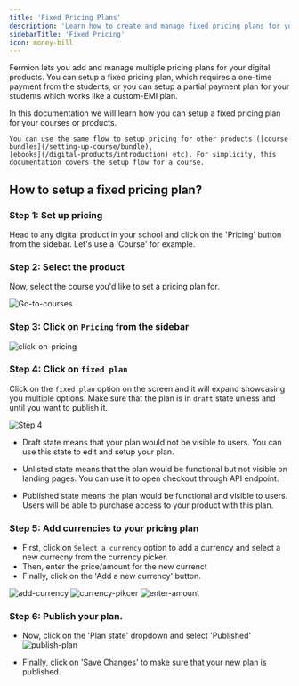 ```yaml
---
title: 'Fixed Pricing Plans'
description: 'Learn how to create and manage fixed pricing plans for your courses or digital products.'
sidebarTitle: 'Fixed Pricing'
icon: money-bill
---
```


Fermion lets you add and manage multiple pricing plans for your digital products. You can setup a fixed pricing plan, which requires a one-time payment from the students, or you can setup a partial payment plan for your students which works like a custom-EMI plan.

In this documentation we will learn how you can setup a fixed pricing plan for your courses or products.

<Warning>

    You can use the same flow to setup pricing for other products ([course bundles](/setting-up-course/bundle),
    [ebooks](/digital-products/introduction) etc). For simplicity, this documentation covers the setup flow for a course.

</Warning>

## How to setup a fixed pricing plan?

### Step 1: Set up pricing
Head to any digital product in your school and click on the 'Pricing' button from the sidebar. Let's use a 'Course' for example.

### Step 2: Select the product
Now, select the course you'd like to set a pricing plan for.

![Go-to-courses](https://67d6ad5ef66ee0901532fd2f.storage.fermion.app/public-uncached/object-store-public-files/uploads/22-09-2025/seelen-ui_0uFFhpQpHK.ahxjqq.png)

### Step 3: Click on `Pricing` from the sidebar

![click-on-pricing](https://67d6ad5ef66ee0901532fd2f.storage.fermion.app/public-uncached/object-store-public-files/uploads/22-09-2025/seelen-ui_iZRoi9ZbKD.huxham.png)

### Step 4: Click on `fixed plan`

Click on the `fixed plan` option on the screen and it will expand showcasing you multiple options. Make sure that the plan is in `draft` state unless and until you want to publish it.

![Step 4](https://67d6ad5ef66ee0901532fd2f.storage.fermion.app/public-uncached/object-store-public-files/uploads/22-09-2025/seelen-ui_yY3FrMw33b.mfmhjv.png)

-   Draft state means that your plan would not be visible to users. You can use this state to edit and setup your plan.

-   Unlisted state means that the plan would be functional but not visible on landing pages. You can use it to open checkout through API endpoint.

-   Published state means the plan would be functional and visible to users. Users will be able to purchase access to your product with this plan.

### Step 5: Add currencies to your pricing plan

- First, click on `Select a currency` option to add a currency and select a new currecny from the currency picker.
- Then, enter the price/amount for the new currenct
- Finally, click on the 'Add a new currency' button.

![add-currency](https://67d6ad5ef66ee0901532fd2f.storage.fermion.app/public-uncached/object-store-public-files/uploads/22-09-2025/seelen-ui_EQoMqgFSun.ntoqdv.png)
![currency-pikcer](https://67d6ad5ef66ee0901532fd2f.storage.fermion.app/public-uncached/object-store-public-files/uploads/22-09-2025/comet_KXzAkvTKG7.ljglsd.png)
![enter-amount](https://67d6ad5ef66ee0901532fd2f.storage.fermion.app/public-uncached/object-store-public-files/uploads/22-09-2025/comet_fVpOGsEjgU.tcesrw.png)

### Step 6: Publish your plan.
- Now, click on the 'Plan state' dropdown and select 'Published'
![publish-plan](https://67d6ad5ef66ee0901532fd2f.storage.fermion.app/public-uncached/object-store-public-files/uploads/22-09-2025/seelen-ui_h8jyUt8vE2.lorzkm.png)

- Finally, click on 'Save Changes' to make sure that your new plan is published.


<br />




